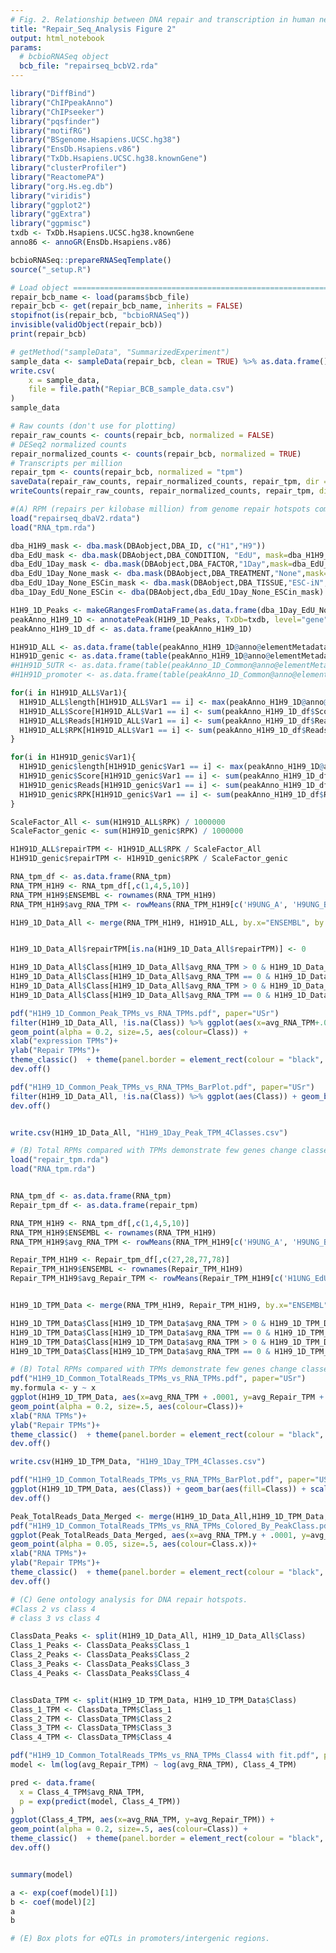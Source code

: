 ```yaml
---
# Fig. 2. Relationship between DNA repair and transcription in human neurons.
title: "Repair_Seq_Analysis Figure 2"
output: html_notebook
params:
  # bcbioRNASeq object
  bcb_file: "repairseq_bcbV2.rda"
---
```


```r
library("DiffBind")
library("ChIPpeakAnno")
library("ChIPseeker")
library("pqsfinder")
library("motifRG")
library("BSgenome.Hsapiens.UCSC.hg38")
library("EnsDb.Hsapiens.v86")
library("TxDb.Hsapiens.UCSC.hg38.knownGene")
library("clusterProfiler")
library("ReactomePA")
library("org.Hs.eg.db")
library("viridis")
library("ggplot2")
library("ggExtra")
library("ggpmisc")
txdb <- TxDb.Hsapiens.UCSC.hg38.knownGene
anno86 <- annoGR(EnsDb.Hsapiens.v86)

```

```r
bcbioRNASeq::prepareRNASeqTemplate()
source("_setup.R")

# Load object ==================================================================
repair_bcb_name <- load(params$bcb_file)
repair_bcb <- get(repair_bcb_name, inherits = FALSE)
stopifnot(is(repair_bcb, "bcbioRNASeq"))
invisible(validObject(repair_bcb))
print(repair_bcb)
```


```r
# getMethod("sampleData", "SummarizedExperiment")
sample_data <- sampleData(repair_bcb, clean = TRUE) %>% as.data.frame()
write.csv(
    x = sample_data,
    file = file.path("Repiar_BCB_sample_data.csv")
)
sample_data
```

```r
# Raw counts (don't use for plotting)
repair_raw_counts <- counts(repair_bcb, normalized = FALSE)
# DESeq2 normalized counts
repair_normalized_counts <- counts(repair_bcb, normalized = TRUE)
# Transcripts per million
repair_tpm <- counts(repair_bcb, normalized = "tpm")
saveData(repair_raw_counts, repair_normalized_counts, repair_tpm, dir = ".")
writeCounts(repair_raw_counts, repair_normalized_counts, repair_tpm, dir = ".")

```

```r
#(A) RPM (repairs per kilobase million) from genome repair hotspots compared with TPM (transcripts per kilobase million) from total RNA-Seq define 4 distinct classes of genes based on their repair and transcription.
load("repairseq_dbaV2.rdata")
load("RNA_tpm.rda")

dba_H1H9_mask <- dba.mask(DBAobject,DBA_ID, c("H1","H9"))
dba_EdU_mask <- dba.mask(DBAobject,DBA_CONDITION, "EdU", mask=dba_H1H9_mask, merge="and")
dba_EdU_1Day_mask <- dba.mask(DBAobject,DBA_FACTOR,"1Day",mask=dba_EdU_mask, merge="and")
dba_EdU_1Day_None_mask <- dba.mask(DBAobject,DBA_TREATMENT,"None",mask=dba_EdU_1Day_mask, merge="and")
dba_EdU_1Day_None_ESCin_mask <- dba.mask(DBAobject,DBA_TISSUE,"ESC-iN",mask=dba_EdU_1Day_None_mask, merge="and")
dba_1Day_EdU_None_ESCin <- dba(DBAobject,dba_EdU_1Day_None_ESCin_mask)

H1H9_1D_Peaks <- makeGRangesFromDataFrame(as.data.frame(dba_1Day_EdU_None_ESCin$peaks), keep.extra.columns = TRUE)
peakAnno_H1H9_1D <- annotatePeak(H1H9_1D_Peaks, TxDb=txdb, level="gene", annoDb="org.Hs.eg.db")
peakAnno_H1H9_1D_df <- as.data.frame(peakAnno_H1H9_1D)

H1H91D_ALL <- as.data.frame(table(peakAnno_H1H9_1D@anno@elementMetadata@listData$ENSEMBL[peakAnno_H1H9_1D@detailGenomicAnnotation$Intergenic == FALSE]))
H1H91D_genic <- as.data.frame(table(peakAnno_H1H9_1D@anno@elementMetadata@listData$ENSEMBL[peakAnno_H1H9_1D@detailGenomicAnnotation$genic == TRUE]))
#H1H91D_5UTR <- as.data.frame(table(peakAnno_1D_Common@anno@elementMetadata@listData$ENSEMBL[peakAnno_1D_Common@detailGenomicAnnotation$fiveUTR == TRUE]))
#H1H91D_promoter <- as.data.frame(table(peakAnno_1D_Common@anno@elementMetadata@listData$ENSEMBL[peakAnno_1D_Common@detailGenomicAnnotation$Promoter == TRUE]))

for(i in H1H91D_ALL$Var1){
  H1H91D_ALL$length[H1H91D_ALL$Var1 == i] <- max(peakAnno_H1H9_1D@anno@elementMetadata@listData$geneLength[peakAnno_H1H9_1D@anno@elementMetadata@listData$ENSEMBL == i], na.rm=TRUE)
  H1H91D_ALL$Score[H1H91D_ALL$Var1 == i] <- sum(peakAnno_H1H9_1D_df$Score[peakAnno_H1H9_1D_df$ENSEMBL == i & peakAnno_H1H9_1D@detailGenomicAnnotation$Intergenic == FALSE], na.rm=TRUE)
  H1H91D_ALL$Reads[H1H91D_ALL$Var1 == i] <- sum(peakAnno_H1H9_1D_df$Reads[peakAnno_H1H9_1D_df$ENSEMBL == i & peakAnno_H1H9_1D@detailGenomicAnnotation$Intergenic == FALSE], na.rm=TRUE)
  H1H91D_ALL$RPK[H1H91D_ALL$Var1 == i] <- sum(peakAnno_H1H9_1D_df$Reads[peakAnno_H1H9_1D_df$ENSEMBL == i & peakAnno_H1H9_1D@detailGenomicAnnotation$Intergenic == FALSE], na.rm=TRUE) / H1H91D_ALL$length[H1H91D_ALL$Var1 == i] / 1000
}

for(i in H1H91D_genic$Var1){
  H1H91D_genic$length[H1H91D_genic$Var1 == i] <- max(peakAnno_H1H9_1D@anno@elementMetadata@listData$geneLength[peakAnno_H1H9_1D@anno@elementMetadata@listData$ENSEMBL == i], na.rm=TRUE)
  H1H91D_genic$Score[H1H91D_genic$Var1 == i] <- sum(peakAnno_H1H9_1D_df$Score[peakAnno_H1H9_1D_df$ENSEMBL == i & peakAnno_H1H9_1D@detailGenomicAnnotation$genic == TRUE], na.rm=TRUE)
  H1H91D_genic$Reads[H1H91D_genic$Var1 == i] <- sum(peakAnno_H1H9_1D_df$Reads[peakAnno_H1H9_1D_df$ENSEMBL == i & peakAnno_H1H9_1D@detailGenomicAnnotation$genic == TRUE], na.rm=TRUE)
  H1H91D_genic$RPK[H1H91D_genic$Var1 == i] <- sum(peakAnno_H1H9_1D_df$Reads[peakAnno_H1H9_1D_df$ENSEMBL == i & peakAnno_H1H9_1D@detailGenomicAnnotation$genic == TRUE], na.rm=TRUE) / H1H91D_genic$length[H1H91D_genic$Var1 == i] / 1000
}

ScaleFactor_All <- sum(H1H91D_ALL$RPK) / 1000000
ScaleFactor_genic <- sum(H1H91D_genic$RPK) / 1000000

H1H91D_ALL$repairTPM <- H1H91D_ALL$RPK / ScaleFactor_All
H1H91D_genic$repairTPM <- H1H91D_genic$RPK / ScaleFactor_genic

RNA_tpm_df <- as.data.frame(RNA_tpm)
RNA_TPM_H1H9 <- RNA_tpm_df[,c(1,4,5,10)]
RNA_TPM_H1H9$ENSEMBL <- rownames(RNA_TPM_H1H9)
RNA_TPM_H1H9$avg_RNA_TPM <- rowMeans(RNA_TPM_H1H9[c('H9UNG_A', 'H9UNG_B','H9UNG_A', 'H9UNG_B')], na.rm=FALSE)

H1H9_1D_Data_All <- merge(RNA_TPM_H1H9, H1H91D_ALL, by.x="ENSEMBL", by.y ="Var1", all=TRUE)


H1H9_1D_Data_All$repairTPM[is.na(H1H9_1D_Data_All$repairTPM)] <- 0

H1H9_1D_Data_All$Class[H1H9_1D_Data_All$avg_RNA_TPM > 0 & H1H9_1D_Data_All$repairTPM > 0] <- "Class_4"
H1H9_1D_Data_All$Class[H1H9_1D_Data_All$avg_RNA_TPM == 0 & H1H9_1D_Data_All$repairTPM > 0] <- "Class_3"
H1H9_1D_Data_All$Class[H1H9_1D_Data_All$avg_RNA_TPM > 0 & H1H9_1D_Data_All$repairTPM==0] <- "Class_2"
H1H9_1D_Data_All$Class[H1H9_1D_Data_All$avg_RNA_TPM == 0 & H1H9_1D_Data_All$repairTPM==0] <- "Class_1"

pdf("H1H9_1D_Common_Peak_TPMs_vs_RNA_TPMs.pdf", paper="USr")
filter(H1H9_1D_Data_All, !is.na(Class)) %>% ggplot(aes(x=avg_RNA_TPM+.0001, y=repairTPM + .0001))  + scale_x_log10(limits = c(-1,1e5)) + scale_y_log10(limits = c(-1,1e5)) +
geom_point(alpha = 0.2, size=.5, aes(colour=Class)) +
xlab("expression TPMs")+
ylab("Repair TPMs")+
theme_classic()  + theme(panel.border = element_rect(colour = "black", fill=NA, size=.5)) + scale_color_manual(values=c("#2e4053", "#1d8348", "#2e86c1", "#662d91"))
dev.off()

pdf("H1H9_1D_Common_Peak_TPMs_vs_RNA_TPMs_BarPlot.pdf", paper="USr")
filter(H1H9_1D_Data_All, !is.na(Class)) %>% ggplot(aes(Class)) + geom_bar(aes(fill=Class)) + scale_fill_manual(values=c("#2e4053", "#1d8348", "#2e86c1", "#662d91")) + theme_classic()  + theme(panel.border = element_rect(colour = "black", fill=NA, size=.5)) + ylab("Gene Count")
dev.off()


write.csv(H1H9_1D_Data_All, "H1H9_1Day_Peak_TPM_4Classes.csv")

```


```r
# (B) Total RPMs compared with TPMs demonstrate few genes change classes when accounting for all measured repairs.
load("repair_tpm.rda")
load("RNA_tpm.rda")


RNA_tpm_df <- as.data.frame(RNA_tpm)
Repair_tpm_df <- as.data.frame(repair_tpm)

RNA_TPM_H1H9 <- RNA_tpm_df[,c(1,4,5,10)]
RNA_TPM_H1H9$ENSEMBL <- rownames(RNA_TPM_H1H9)
RNA_TPM_H1H9$avg_RNA_TPM <- rowMeans(RNA_TPM_H1H9[c('H9UNG_A', 'H9UNG_B','H9UNG_A', 'H9UNG_B')], na.rm=FALSE)

Repair_TPM_H1H9 <- Repair_tpm_df[,c(27,28,77,78)]
Repair_TPM_H1H9$ENSEMBL <- rownames(Repair_TPM_H1H9)
Repair_TPM_H1H9$avg_Repair_TPM <- rowMeans(Repair_TPM_H1H9[c('H1UNG_EdU_1d_A', 'H1UNG_EdU_1d_B','H9UNG_EdU_1d_A', 'H9UNG_EdU_1d_B')], na.rm=FALSE)


H1H9_1D_TPM_Data <- merge(RNA_TPM_H1H9, Repair_TPM_H1H9, by.x="ENSEMBL", by.y ="ENSEMBL", all=TRUE)

H1H9_1D_TPM_Data$Class[H1H9_1D_TPM_Data$avg_RNA_TPM > 0 & H1H9_1D_TPM_Data$avg_Repair_TPM > 0] <- "Class_4"
H1H9_1D_TPM_Data$Class[H1H9_1D_TPM_Data$avg_RNA_TPM == 0 & H1H9_1D_TPM_Data$avg_Repair_TPM > 0] <- "Class_3"
H1H9_1D_TPM_Data$Class[H1H9_1D_TPM_Data$avg_RNA_TPM > 0 & H1H9_1D_TPM_Data$avg_Repair_TPM==0] <- "Class_2"
H1H9_1D_TPM_Data$Class[H1H9_1D_TPM_Data$avg_RNA_TPM == 0 & H1H9_1D_TPM_Data$avg_Repair_TPM==0] <- "Class_1"

# (B) Total RPMs compared with TPMs demonstrate few genes change classes when accounting for all measured repairs.
pdf("H1H9_1D_Common_TotalReads_TPMs_vs_RNA_TPMs.pdf", paper="USr")
my.formula <- y ~ x
ggplot(H1H9_1D_TPM_Data, aes(x=avg_RNA_TPM + .0001, y=avg_Repair_TPM + .0001)) + scale_x_log10(limits = c(-1,1e5)) + scale_y_log10(limits = c(-1,1e5)) +
geom_point(alpha = 0.2, size=.5, aes(colour=Class))+
xlab("RNA TPMs")+
ylab("Repair TPMs")+
theme_classic()  + theme(panel.border = element_rect(colour = "black", fill=NA, size=.5)) + scale_color_manual(values=c("#2e4053", "#1d8348", "#2e86c1", "#662d91")) + stat_poly_eq(formula = my.formula, aes(label = paste(..eq.label.., ..rr.label.., sep = "~~~")), parse = TRUE) + geom_smooth(method = "lm", se = FALSE) 
dev.off()

write.csv(H1H9_1D_TPM_Data, "H1H9_1Day_TPM_4Classes.csv")

pdf("H1H9_1D_Common_TotalReads_TPMs_vs_RNA_TPMs_BarPlot.pdf", paper="USr")
ggplot(H1H9_1D_TPM_Data, aes(Class)) + geom_bar(aes(fill=Class)) + scale_fill_manual(values=c("#2e4053", "#1d8348", "#2e86c1", "#662d91")) + theme_classic()  + theme(panel.border = element_rect(colour = "black", fill=NA, size=.5)) + ylab("Gene Count")
dev.off()
```

```r
Peak_TotalReads_Data_Merged <- merge(H1H9_1D_Data_All,H1H9_1D_TPM_Data, by.x="ENSEMBL", by.y ="ENSEMBL", all=TRUE)
pdf("H1H9_1D_Common_TotalReads_TPMs_vs_RNA_TPMs_Colored_By_PeakClass.pdf", paper="USr")
ggplot(Peak_TotalReads_Data_Merged, aes(x=avg_RNA_TPM.y + .0001, y=avg_Repair_TPM + .0001)) + scale_x_log10(limits = c(-1,1e5)) + scale_y_log10(limits = c(-1,1e5)) +
geom_point(alpha = 0.05, size=.5, aes(colour=Class.x))+
xlab("RNA TPMs")+
ylab("Repair TPMs")+
theme_classic()  + theme(panel.border = element_rect(colour = "black", fill=NA, size=.5)) + scale_color_manual(values=c("#2e4053", "#1d8348", "#2e86c1", "#662d91"))
dev.off()

```
```r
# (C) Gene ontology analysis for DNA repair hotspots.
#Class 2 vs class 4
# class 3 vs class 4

ClassData_Peaks <- split(H1H9_1D_Data_All, H1H9_1D_Data_All$Class)
Class_1_Peaks <- ClassData_Peaks$Class_1
Class_2_Peaks <- ClassData_Peaks$Class_2
Class_3_Peaks <- ClassData_Peaks$Class_3
Class_4_Peaks <- ClassData_Peaks$Class_4


ClassData_TPM <- split(H1H9_1D_TPM_Data, H1H9_1D_TPM_Data$Class)
Class_1_TPM <- ClassData_TPM$Class_1
Class_2_TPM <- ClassData_TPM$Class_2
Class_3_TPM <- ClassData_TPM$Class_3
Class_4_TPM <- ClassData_TPM$Class_4

pdf("H1H9_1D_Common_TotalReads_TPMs_vs_RNA_TPMs_Class4 with fit.pdf", paper="USr")
model <- lm(log(avg_Repair_TPM) ~ log(avg_RNA_TPM), Class_4_TPM)

pred <- data.frame(
  x = Class_4_TPM$avg_RNA_TPM,
  p = exp(predict(model, Class_4_TPM))
)
ggplot(Class_4_TPM, aes(x=avg_RNA_TPM, y=avg_Repair_TPM)) +
geom_point(alpha = 0.2, size=.5, aes(colour=Class)) +
theme_classic()  + theme(panel.border = element_rect(colour = "black", fill=NA, size=.5)) + scale_color_manual(values=c("#662d91")) + scale_x_log10(limits = c(-1,1e5)) + scale_y_log10(limits = c(-1,1e5)) + geom_line(data = pred, aes(x=x, y=p), col = "red")
dev.off()


summary(model)

a <- exp(coef(model)[1])
b <- coef(model)[2]
a
b
```


```r
# (E) Box plots for eQTLs in promoters/intergenic regions.

```


